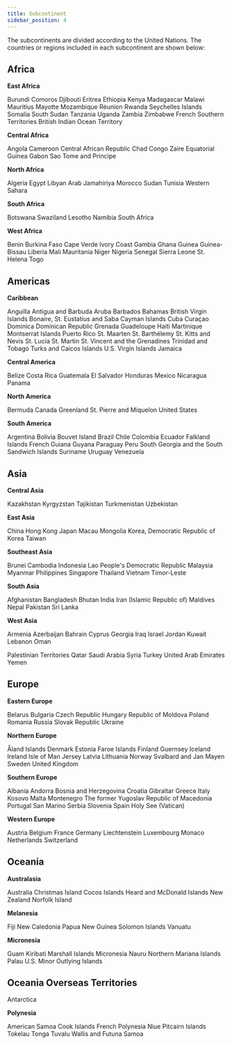 ```yaml
---
title: Subcontinent
sidebar_position: 4
---
```


The subcontinents are divided according to the United Nations. The countries or regions included in each subcontinent are shown below:

## Africa

**East Africa**

Burundi Comoros Djibouti Eritrea Ethiopia Kenya Madagascar Malawi Mauritius Mayotte Mozambique Réunion Rwanda Seychelles Islands Somalia South Sudan Tanzania Uganda Zambia Zimbabwe French Southern Territories British Indian Ocean Territory

**Central Africa**

Angola Cameroon Central African Republic Chad Congo Zaire Equatorial Guinea Gabon Sao Tome and Principe

**North Africa**

Algeria Egypt Libyan Arab Jamahiriya Morocco Sudan Tunisia Western Sahara

**South Africa**

Botswana Swaziland Lesotho Namibia South Africa

**West Africa**

Benin Burkina Faso Cape Verde Ivory Coast Gambia Ghana Guinea Guinea-Bissau Liberia Mali Mauritania Niger Nigeria Senegal Sierra Leone St. Helena Togo

## Americas

**Caribbean**

Anguilla Antigua and Barbuda Aruba Barbados Bahamas British Virgin Islands Bonaire, St. Eustatius and Saba Cayman Islands Cuba Curaçao Dominica Dominican Republic Grenada Guadeloupe Haiti Martinique Montserrat Islands Puerto Rico St. Maarten St. Barthélemy St. Kitts and Nevis St. Lucia St. Martin St. Vincent and the Grenadines Trinidad and Tobago Turks and Caicos Islands U.S. Virgin Islands Jamaica

**Central America**

Belize Costa Rica Guatemala El Salvador Honduras Mexico Nicaragua Panama

**North America**

Bermuda Canada Greenland St. Pierre and Miquelon United States

**South America**

Argentina Bolivia Bouvet Island Brazil Chile Colombia Ecuador Falkland Islands French Guiana Guyana Paraguay Peru South Georgia and the South Sandwich Islands Suriname Uruguay Venezuela

## Asia

**Central Asia**

Kazakhstan Kyrgyzstan Tajikistan Turkmenistan Uzbekistan

**East Asia**

China Hong Kong Japan Macau Mongolia Korea, Democratic Republic of Korea Taiwan

**Southeast Asia**

Brunei Cambodia Indonesia Lao People's Democratic Republic Malaysia Myanmar Philippines Singapore Thailand Vietnam Timor-Leste

**South Asia**

Afghanistan Bangladesh Bhutan India Iran (Islamic Republic of) Maldives Nepal Pakistan Sri Lanka

**West Asia**

Armenia Azerbaijan Bahrain Cyprus Georgia Iraq Israel Jordan Kuwait Lebanon Oman

Palestinian Territories Qatar Saudi Arabia Syria Turkey United Arab Emirates Yemen

## Europe

**Eastern Europe**

Belarus Bulgaria Czech Republic Hungary Republic of Moldova Poland Romania Russia Slovak Republic Ukraine

**Northern Europe**

Åland Islands Denmark Estonia Faroe Islands Finland Guernsey Iceland Ireland Isle of Man Jersey Latvia Lithuania Norway Svalbard and Jan Mayen Sweden United Kingdom

**Southern Europe**

Albania Andorra Bosnia and Herzegovina Croatia Gibraltar Greece Italy Kosovo Malta Montenegro The former Yugoslav Republic of Macedonia Portugal San Marino Serbia Slovenia Spain Holy See (Vatican)

**Western Europe**

Austria Belgium France Germany Liechtenstein Luxembourg Monaco Netherlands Switzerland

## Oceania

**Australasia**

Australia Christmas Island Cocos Islands Heard and McDonald Islands New Zealand Norfolk Island

**Melanesia**

Fiji New Caledonia Papua New Guinea Solomon Islands Vanuatu

**Micronesia**

Guam Kiribati Marshall Islands Micronesia Nauru Northern Mariana Islands Palau U.S. Minor Outlying Islands

## Oceania Overseas Territories

Antarctica

**Polynesia**

American Samoa Cook Islands French Polynesia Niue Pitcairn Islands Tokelau Tonga Tuvalu Wallis and Futuna Samoa
